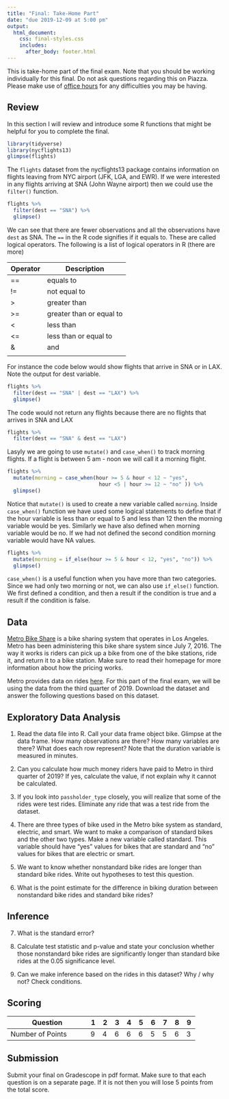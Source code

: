 ```yaml
---
title: "Final: Take-Home Part"
date: "due 2019-12-09 at 5:00 pm"
output: 
  html_document:
    css: final-styles.css 
    includes:
      after_body: footer.html
---
```


This is take-home part of the final exam. Note that you should be working individually for this final. Do not ask questions regarding this on Piazza. Please make use of [office hours](https://mdogucu.ics.uci.edu/teaching/stats67-fa19/office.html) for any difficulties you may be having. 


## Review

In this section I will review and introduce some R functions that might be helpful for you to complete the final.

```r
library(tidyverse)
library(nycflights13)
glimpse(flights)
```

The `flights` dataset from the nycflights13 package contains information on flights leaving from NYC airport (JFK, LGA, and EWR). If we were interested in any flights arriving at SNA (John Wayne airport) then we could use the `filter()` function.

```r
flights %>% 
  filter(dest == "SNA") %>% 
  glimpse()
```

We can see that there are fewer observations and all the observations have `dest` as SNA. The `==` in the R code signifies if it equals to. These are called logical operators. The following is a list of logical operators in R (there are more)

| Operator 	| Description              	|
|----------	|--------------------------	|
| ==       	| equals to                	|
| !=       	| not equal to             	|
| >        	| greater than             	|
| >=       	| greater than or equal to 	|
| <        	| less than                	|
| <=       	| less than or equal to    	|
| &        	| and                      	|
| |        	| or                       	|

For instance the code below would show flights that arrive in SNA or in LAX. Note the output for dest variable.

```r
flights %>% 
  filter(dest == "SNA" | dest == "LAX") %>% 
  glimpse()
```

The code would not return any flights because there are no flights that arrives in SNA and LAX

```r
flights %>% 
  filter(dest == "SNA" & dest == "LAX")
```

Lasyly we are going to use `mutate()` and `case_when()` to track morning flights. If a flight is between 5 am - noon we will call it a morning flight.

```r
flights %>% 
  mutate(morning = case_when(hour >= 5 & hour < 12 ~ "yes",
                              hour <5 | hour >= 12 ~ "no" )) %>% 
  glimpse()
```

Notice that `mutate()` is used to create a new variable called `morning`. Inside `case_when()` function we have used some logical statements to define that if the hour variable is less than or equal to 5 and less than 12 then the morning variable would be yes. Similarly we have also defined when morning variable would be no. If we had not defined the second condition morning variable would have NA values. 


```r
flights %>% 
  mutate(morning = if_else(hour >= 5 & hour < 12, "yes", "no")) %>% 
  glimpse()
```

`case_when()` is a useful function when you have more than two categories. Since we had only two morning or not, we can also use `if_else()` function. We first defined a condition, and then a result if the condition is true and a result if the condition is false. 


## Data

[Metro Bike Share](https://bikeshare.metro.net/) is a bike sharing system that operates in Los Angeles. Metro has been administering this bike share system since July 7, 2016. The way it works is riders can pick up a bike from one of the bike stations, ride it, and return it to a bike station. Make sure to read their homepage for more information about how the pricing works. 

Metro provides data on rides [here](https://bikeshare.metro.net/about/data/). For this part of the final exam, we will be using the data from the third quarter of 2019. Download the dataset and answer the following questions based on this dataset. 

## Exploratory Data Analysis

1.  Read the data file into R. Call your data frame object bike. Glimpse at the data frame. How many observations are there? How many variables are there? What does each row represent? Note that the duration variable is measured in minutes.


2. Can you calculate how much money riders have paid to Metro in third quarter of 2019? If yes, calculate the value, if not explain why it cannot be calculated. 


3. If you look into `passholder_type` closely, you will realize that some of the rides were test rides. Eliminate any ride that was a test ride from the dataset. 

4. There are three types of bike used in the Metro bike system as standard, electric, and smart. We want to make a comparison of standard bikes and the other two types. Make a new variable called standard. This variable should have "yes" values for bikes that are standard and "no" values for bikes that are electric or smart. 


5. We want to know whether nonstandard bike rides are longer than standard bike rides. Write out hypotheses to test this question.

6. What is the point estimate for the difference in biking duration between nonstandard bike rides and standard bike rides?

## Inference

7. What is the standard error?

8. Calculate test statistic and p-value and state your conclusion whether those nonstandard bike rides are significantly longer than standard bike rides at the 0.05 significance level. 

9. Can we make inference based on the rides in this dataset? Why / why not? Check conditions.


## Scoring 

| Question         	| 1 	| 2 	| 3 	| 4 	| 5 	| 6 	| 7 	| 8 	| 9 	|
|------------------	|---	|---	|---	|---	|---	|---	|---	|---	|---	|
| Number of Points 	| 9 	| 4 	| 6 	| 6 	| 6 	| 5 	| 5 	| 6 	| 3 	|

## Submission

Submit your final on Gradescope in pdf format. Make sure to that each question is on a separate page. If it is not then you will lose 5 points from the total score.


<br>
<br>
<br>